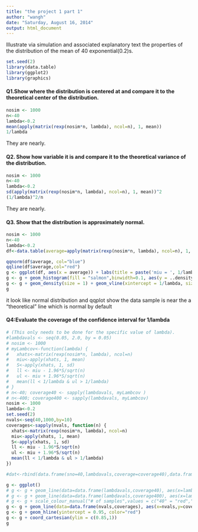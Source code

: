 ```yaml
---
title: "the project 1 part 1"
author: "wangh"
date: "Saturday, August 16, 2014"
output: html_document
---
```


Illustrate via simulation and associated explanatory text the properties of the distribution of the mean of 40 exponential(0.2)s. 
```r
set.seed(2)
library(data.table)
library(ggplot2)
library(graphics)
```
#### Q1.Show where the distribution is centered at and compare it to the theoretical center of the distribution.
```r
nosim <- 1000
n<-40
lambda<-0.2
mean(apply(matrix(rexp(nosim*n, lambda), ncol=n), 1, mean))
1/lambda
```
They are nearly.

#### Q2. Show how variable it is and compare it to the theoretical variance of the distribution.
```r
nosim <- 1000
n<-40
lambda<-0.2
sd(apply(matrix(rexp(nosim*n, lambda), ncol=n), 1, mean))^2
(1/lambda)^2/n
```
They are nearly.

#### Q3. Show that the distribution is approximately normal.
```r
nosim <- 1000
n<-40
lambda<-0.2
df<-data.table(average=apply(matrix(rexp(nosim*n, lambda), ncol=n), 1, mean))
```
```r
qqnorm(df$average, col="blue")
qqline(df$average,col="red")
g <- ggplot(df, aes(x = average)) + labs(title = paste('miu = ', 1/lambda))
g <- g + geom_histogram(fill = "salmon",binwidth=0.1, aes(y = ..density..), colour = "black")
g <- g + geom_density(size = 1) + geom_vline(xintercept = 1/lambda, size =1)
g
```

it look like normal distribution and qqplot show the data sample is near the a “theoretical” line which is normal by default 

#### Q4:Evaluate the coverage of the confidence interval for 1/lambda

```r
# (This only needs to be done for the specific value of lambda). 
#lambdavals <- seq(0.05, 2.0, by = 0.05)
# nosim <- 1000
# myLambcov<-function(lambda) {
#   xhats<-matrix(rexp(nosim*n, lambda), ncol=n)
#   miu<-apply(xhats, 1, mean)
#   S<-apply(xhats, 1, sd)
#   ll <- miu - 1.96*S/sqrt(n)
#   ul <- miu + 1.96*S/sqrt(n)
#   mean(ll < 1/lambda & ul > 1/lambda)
# }  
# n<-40; coverage40 <- sapply(lambdavals, myLambcov )
# n<-400; coverage400 <- sapply(lambdavals, myLambcov)
nosim <- 1000
lambda<-0.2
set.seed(2)
nvals<-seq(40,1000,by=10)
coverages<-sapply(nvals, function(n) {
  xhats<-matrix(rexp(nosim*n, lambda), ncol=n)
  miu<-apply(xhats, 1, mean)
  S<-apply(xhats, 1, sd)
  ll <- miu - 1.96*S/sqrt(n)
  ul <- miu + 1.96*S/sqrt(n)
  mean(ll < 1/lambda & ul > 1/lambda)
})
```
```r
#dat<-rbind(data.frame(sno=40,lambdavals,coverage=coverage40),data.frame(sno=400,lambdavals,coverage=coverage400))

g <- ggplot() 
# g <- g + geom_line(data=data.frame(lambdavals,coverage40), aes(x=lambdavals,y=coverage40,color="40"),size=1)
# g <- g + geom_line(data=data.frame(lambdavals,coverage400), aes(x=lambdavals,y=coverage400,color="400"),size=1)
# g <- g + scale_colour_manual("# of samples",values = c("40" = "red","400" = "blue"))
g <- g + geom_line(data=data.frame(nvals,coverages), aes(x=nvals,y=coverages),size=1)
g <- g + geom_hline(yintercept = 0.95, color="red")
g <- g + coord_cartesian(ylim = c(0.85,1))
g
```

